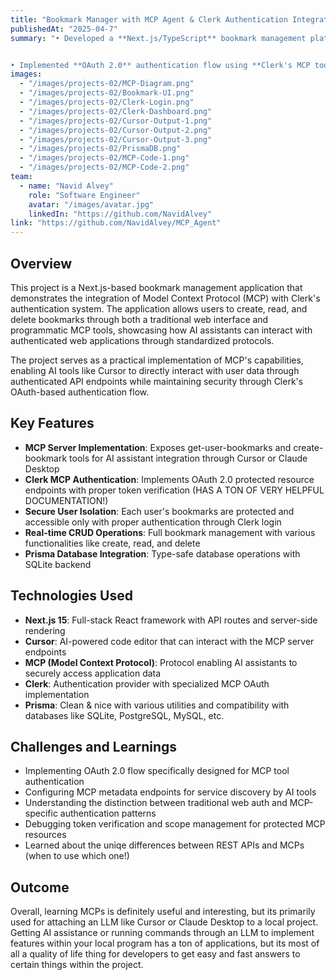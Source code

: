 ---
title: "Bookmark Manager with MCP Agent & Clerk Authentication Integration"
publishedAt: "2025-04-7"
summary: "• Developed a **Next.js/TypeScript** bookmark management platform with **MCP (Model Context Protocol)** integration, enabling **AI** assistants like **Cursor** to programmatically interact with user data through **authenticated API tools** for application management


• Implemented **OAuth 2.0** authentication flow using **Clerk's MCP tools** with **15 discovery endpoints**, securing user data isolation through **token verification** while maintaining **SQLite/Prisma** database operations for **multi-user** bookmark storage and management"
images:
  - "/images/projects-02/MCP-Diagram.png"
  - "/images/projects-02/Bookmark-UI.png"
  - "/images/projects-02/Clerk-Login.png"
  - "/images/projects-02/Clerk-Dashboard.png"
  - "/images/projects-02/Cursor-Output-1.png"
  - "/images/projects-02/Cursor-Output-2.png"
  - "/images/projects-02/Cursor-Output-3.png"
  - "/images/projects-02/PrismaDB.png"
  - "/images/projects-02/MCP-Code-1.png"
  - "/images/projects-02/MCP-Code-2.png"
team:
  - name: "Navid Alvey"
    role: "Software Engineer"
    avatar: "/images/avatar.jpg"
    linkedIn: "https://github.com/NavidAlvey"
link: "https://github.com/NavidAlvey/MCP_Agent"
---

## Overview

This project is a Next.js-based bookmark management application that demonstrates the integration of Model Context Protocol (MCP) with Clerk's authentication system. The application allows users to create, read, and delete bookmarks through both a traditional web interface and programmatic MCP tools, showcasing how AI assistants can interact with authenticated web applications through standardized protocols.

The project serves as a practical implementation of MCP's capabilities, enabling AI tools like Cursor to directly interact with user data through authenticated API endpoints while maintaining security through Clerk's OAuth-based authentication flow.

## Key Features

- **MCP Server Implementation**: Exposes get-user-bookmarks and create-bookmark tools for AI assistant integration through Cursor or Claude Desktop
- **Clerk MCP Authentication**: Implements OAuth 2.0 protected resource endpoints with proper token verification (HAS A TON OF VERY HELPFUL DOCUMENTATION!)
- **Secure User Isolation**: Each user's bookmarks are protected and accessible only with proper authentication through Clerk login
- **Real-time CRUD Operations**: Full bookmark management with various functionalities like create, read, and delete
- **Prisma Database Integration**: Type-safe database operations with SQLite backend

## Technologies Used

- **Next.js 15**: Full-stack React framework with API routes and server-side rendering
- **Cursor**: AI-powered code editor that can interact with the MCP server endpoints
- **MCP (Model Context Protocol)**: Protocol enabling AI assistants to securely access application data
- **Clerk**: Authentication provider with specialized MCP OAuth implementation
- **Prisma**: Clean & nice with various utilities and compatibility with databases like SQLite, PostgreSQL, MySQL, etc.

## Challenges and Learnings

- Implementing OAuth 2.0 flow specifically designed for MCP tool authentication
- Configuring MCP metadata endpoints for service discovery by AI tools
- Understanding the distinction between traditional web auth and MCP-specific authentication patterns
- Debugging token verification and scope management for protected MCP resources
- Learned about the uniqe differences between REST APIs and MCPs (when to use which one!)

## Outcome

Overall, learning MCPs is definitely useful and interesting, but its primarily used for attaching an LLM like Cursor or Claude Desktop to a local project. Getting AI assistance or running commands through an LLM to implement features within your local program has a ton of applications, but its most of all a quality of life thing for developers to get easy and fast answers to certain things within the project.

